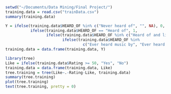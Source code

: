 ```r
setwd("~/Documents/Data Mining/Final Project/")
training.data = read.csv("trainData.csv")
summary(training.data)
```

```r
Y = ifelse(training.data$HEARD_OF %in% c("Never heard of", "", NA), 0, 
           ifelse(training.data$HEARD_OF == "Heard of", 1, 
                  ifelse(training.data$HEARD_OF %in% c("Heard of and listened to music RECENTLY", "listened to recently"), 2,
                         ifelse(training.data$HEARD_OF %in% 
                                  c("Ever heard music by", "Ever heard of", "Heard of and listened to music EVER"), 3, 4))))
training.data = data.frame(training.data, Y)
```


```r
library(tree)
Like = ifelse(training.data$Rating >= 50, "Yes", "No")
training.data = data.frame(training.data, Like)
tree.training = tree(Like~.-Rating-Like, training.data)
summary(tree.training)
plot(tree.training)
text(tree.training, pretty = 0)
```

